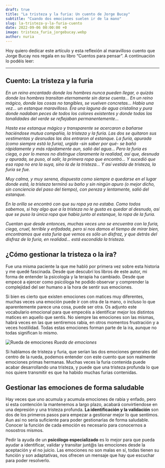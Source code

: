 ```yaml
---
draft: true
title: "La tristeza y la furia: Un cuento de Jorge Bucay"
subtitle: "Cuando dos emociones suelen ir de la mano"
slug: la-tristeza-y-la-furia-cuento
date: 2022-09-06 00:00:00 +0
image: tristeza_furia_jorgebucay.webp
author: nuria
---
```


Hoy quiero dedicar este artículo y esta reflexión al maravilloso cuento que Jorge Bucay nos regala en su libro “Cuentos para pensar”. A continuación lo podéis leer:

---

## Cuento: La tristeza y la furia

_En un reino encantado donde los hombres nunca pueden llegar, o quizás donde los hombres transitan eternamente sin darse cuenta...
En un reino mágico, donde las cosas no tangibles, se vuelven concretas...
Había una vez... un estanque maravilloso.
Era una laguna de agua cristalina y pura donde nadaban peces de todos los colores existentes y donde todas las tonalidades del verde se reflejaban permanentemente..._

_Hasta ese estanque mágico y transparente se acercaron a bañarse haciéndose mutua compañía, la tristeza y la furia.
Las dos se quitaron sus vestimentas y desnudas las dos entraron al estanque.
La furia, apurada (como siempre está la furia), urgida -sin saber por qué- se bañó rápidamente y más rápidamente aun, salió del agua...
Pero la furia es ciega, o por lo menos no distingue claramente la realidad, así que, desnuda y apurada, se puso, al salir, la primera ropa que encontró...
Y sucedió que esa ropa no era la suya, sino la de la tristeza...
Y así vestida de tristeza, la furia se fue._

_Muy calma, y muy serena, dispuesta como siempre a quedarse en el lugar donde está, la tristeza terminó su baño y sin ningún apuro (o mejor dicho, sin conciencia del paso del tiempo), con pereza y lentamente, salió del estanque._

_En la orilla se encontró con que su ropa ya no estaba.
Como todos sabemos, si hay algo que a la tristeza no le gusta es quedar al desnudo, así que se puso la única ropa que había junto al estanque, la ropa de la furia._

_Cuentan que desde entonces, muchas veces uno se encuentra con la furia, ciega, cruel, terrible y enfadada, pero si nos damos el tiempo de mirar bien, encontramos que esta furia que vemos es sólo un disfraz, y que detrás del disfraz de la furia, en realidad... está escondida la tristeza._

## ¿Cómo gestionar la tristeza o la ira?

Fue una misma paciente la que me habló por primera vez sobre esta historia y me quedé fascinada. Desde que descubrí los libros de este autor, mi forma de entender la psicología y la terapia ha cambiado. Desde que empecé a ejercer como psicóloga he podido observar y comprender la complejidad del ser humano a la hora de sentir sus emociones.

Si bien es cierto que existen emociones con matices muy diferentes, muchas veces una emoción puede ir con otra de la mano, o incluso lo que aparentemente parece una cosa, puede ser otra. Os adjunto este vocabulario emocional para que empecéis a identificar mejor los distintos matices en aquello que sentís. No siempre las emociones son las mismas, habrá veces en las que sentiremos rabia, en otros momentos frustración y a veces hostilidad. Todas estas emociones forman parte de la ira, aunque no todas significan lo mismo.

![Rueda de emociones ](Rueda-de-las-emociones-ninos.webp)
_Rueda de emociones_

Si hablamos de tristeza y furia, que serían las dos emociones generales del centro de la rueda, podemos entender con este cuento que son realmente emociones primas hermanas. Muchas veces la furia contenida puede acabar desarrollando una tristeza, y puede que una tristeza profunda lo que nos quiere transmitir es que ha habido muchas furias contenidas.

## Gestionar las emociones de forma saludable

Hay veces que uno acumula y acumula emociones de rabia y enfado, pero si esta contención la mantenemos a largo plazo, acabará convirtiendose en una depresión y una tristeza profunda. **La identificación y la validación** son dos de los primeros pasos para empezar a gestionar mejor lo que sentimos. Aun así no sería suficiente para poder gestionarlas de forma saludable. Conocer la función de cada emoción es necesario para conocernos a nosostros mismos.

Pedir la ayuda de un **psicólogo especializado** es lo mejor para que pueda ayudar a identificar, validar y transitar junt@s las emociones desde la aceptación y el no juicio. Las emociones no son malas en sí, todas tienen su función y son adaptativas, nos ofrecen un mensaje que hay que escuchar para poder resolverlo.
